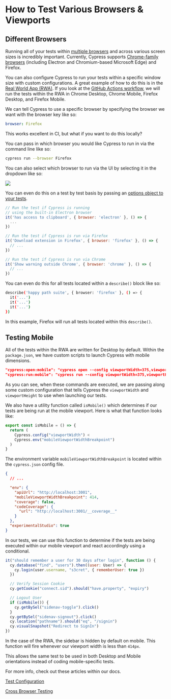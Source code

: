 # How to Test Various Browsers & Viewports

## Different Browsers

Running all of your tests within [multiple browsers](https://docs.cypress.io/guides/guides/cross-browser-testing) and across various screen sizes is incredibly important. Currently, Cypress supports [Chrome-family browsers](https://docs.cypress.io/guides/guides/launching-browsers#Chrome-Browsers) (including Electron and Chromium-based Microsoft Edge) and Firefox.

You can also configure Cypress to run your tests within a specific window size with custom configurations. A great example of how to do this is in the [Real World App (RWA)](https://github.com/cypress-io/cypress-realworld-app). If you look at the [GitHub Actions workflow](https://github.com/cypress-io/cypress-realworld-app/blob/develop/.github/workflows/main.yml), we will run the tests within the RWA in Chrome Desktop, Chrome Mobile, Firefox Desktop, and Firefox Mobile.

We can tell Cypress to use a specific browser by specifying the browser we want with the browser key like so:

```yaml
browser: Firefox
```

This works excellent in CI, but what if you want to do this locally?

You can pass in which browser you would like Cypress to run in via the command line like so:

```bash
cypress run --browser Firefox
```

You can also select which browser to run via the UI by selecting it in the dropdown like so:

![](/images/advanced-cypress-concepts/how-to-test-various-browsers-and-viewports/Screen_Shot_2021-08-31_at_9.16.07_AM.png)

You can even do this on a test by test basis by passing an [options object to your tests](https://docs.cypress.io/guides/guides/cross-browser-testing#Running-Specific-Tests-by-Browser).

```jsx
// Run the test if Cypress is running
// using the built-in Electron browser
it('has access to clipboard', { browser: 'electron' }, () => {
  ...
})

// Run the test if Cypress is run via Firefox
it('Download extension in Firefox', { browser: 'firefox' }, () => {
  // ...
})

// Run the test if Cypress is run via Chrome
it('Show warning outside Chrome', { browser: 'chrome' }, () => {
  // ...
})
```

You can even do this for all tests located within a `describe()` block like so:

```bash
describe('happy path suite', { browser: 'firefox' }, () => {
  it('...')
  it('...')
  it('...')
})
```

In this example, Firefox will run all tests located within this `describe()`.

## Testing Mobile

All of the tests within the RWA are written for Desktop by default. Within the `package.json`, we have custom scripts to launch Cypress with mobile dimensions.

```json
"cypress:open:mobile": "cypress open --config viewportWidth=375,viewportHeight=667",
"cypress:run:mobile": "cypress run --config viewportWidth=375,viewportHeight=667",
```

As you can see, when these commands are executed, we are passing along some custom configuration that tells Cypress the `viewportWidth` and `viewportHeight` to use when launching our tests.

We also have a utility function called `isMobile()` which determines if our tests are being run at the mobile viewport. Here is what that function looks like:

```jsx
export const isMobile = () => {
  return (
    Cypress.config("viewportWidth") <
    Cypress.env("mobileViewportWidthBreakpoint")
  )
}
```

The environment variable `mobileViewportWidthBreakpoint` is located within the `cypress.json` config file.

```json
{
  // ...

  "env": {
    "apiUrl": "http://localhost:3001",
    "mobileViewportWidthBreakpoint": 414,
    "coverage": false,
    "codeCoverage": {
      "url": "http://localhost:3001/__coverage__"
    }
  },
  "experimentalStudio": true
}
```

In our tests, we can use this function to determine if the tests are being executed within our mobile viewport and react accordingly using a conditional.

```jsx
it("should remember a user for 30 days after login", function () {
  cy.database("find", "users").then((user: User) => {
    cy.login(user.username, "s3cret", { rememberUser: true })
  })

  // Verify Session Cookie
  cy.getCookie("connect.sid").should("have.property", "expiry")

  // Logout User
  if (isMobile()) {
    cy.getBySel("sidenav-toggle").click()
  }
  cy.getBySel("sidenav-signout").click()
  cy.location("pathname").should("eq", "/signin")
  cy.visualSnapshot("Redirect to SignIn")
})
```

In the case of the RWA, the sidebar is hidden by default on mobile. This function will fire whenever our viewport width is less than `414px`.

This allows the same test to be used in both Desktop and Mobile orientations instead of coding mobile-specific tests.

For more info, check out these articles within our docs.

[Test Configuration](https://docs.cypress.io/guides/references/configuration#Test-Configuration)

[Cross Browser Testing](https://docs.cypress.io/guides/guides/cross-browser-testing)
